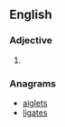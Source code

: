 ==English==

===Adjective===
{{head|en|adjective superlative form}}

# {{en-superlative of|agile}}

===Anagrams===
* [[aiglets#English|aiglets]]
* [[ligates#English|ligates]]
